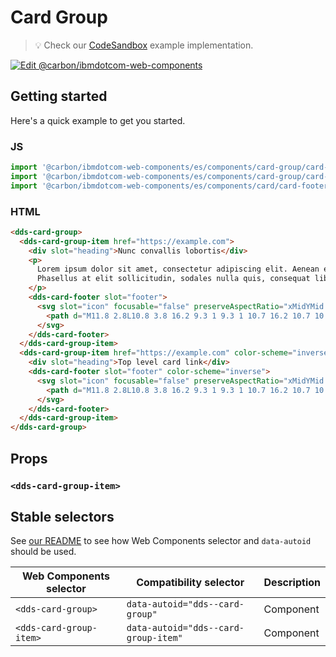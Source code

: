 
# Card Group

> 💡 Check our
> [CodeSandbox](https://githubbox.com/carbon-design-system/carbon-for-ibm-dotcom/tree/master/packages/web-components/examples/codesandbox/components/card-group)
> example implementation.

[![Edit @carbon/ibmdotcom-web-components](https://codesandbox.io/static/img/play-codesandbox.svg)](https://githubbox.com/carbon-design-system/carbon-for-ibm-dotcom/tree/master/packages/web-components/examples/codesandbox/components/card-group)

## Getting started

Here's a quick example to get you started.

### JS

```javascript
import '@carbon/ibmdotcom-web-components/es/components/card-group/card-group.js';
import '@carbon/ibmdotcom-web-components/es/components/card-group/card-group-item.js';
import '@carbon/ibmdotcom-web-components/es/components/card/card-footer.js';
```

### HTML

```html
<dds-card-group>
  <dds-card-group-item href="https://example.com">
    <div slot="heading">Nunc convallis lobortis</div>
    <p>
      Lorem ipsum dolor sit amet, consectetur adipiscing elit. Aenean et ultricies est. Mauris iaculis eget dolor nec hendrerit.
      Phasellus at elit sollicitudin, sodales nulla quis, consequat libero.
    </p>
    <dds-card-footer slot="footer">
      <svg slot="icon" focusable="false" preserveAspectRatio="xMidYMid meet" xmlns="http://www.w3.org/2000/svg" fill="currentColor" aria-hidden="true" width="20" height="20" viewBox="0 0 20 20">
        <path d="M11.8 2.8L10.8 3.8 16.2 9.3 1 9.3 1 10.7 16.2 10.7 10.8 16.2 11.8 17.2 19 10z"></path>
      </svg>
    </dds-card-footer>
  </dds-card-group-item>
  <dds-card-group-item href="https://example.com" color-scheme="inverse">
    <div slot="heading">Top level card link</div>
    <dds-card-footer slot="footer" color-scheme="inverse">
      <svg slot="icon" focusable="false" preserveAspectRatio="xMidYMid meet" xmlns="http://www.w3.org/2000/svg" fill="currentColor" aria-hidden="true" width="20" height="20" viewBox="0 0 20 20">
        <path d="M11.8 2.8L10.8 3.8 16.2 9.3 1 9.3 1 10.7 16.2 10.7 10.8 16.2 11.8 17.2 19 10z"></path>
      </svg>
    </dds-card-footer>
  </dds-card-group-item>
</dds-card-group>
```

## Props

<Props of="dds-card-group" />

### `<dds-card-group-item>`

<Props of="dds-card-group-item" />

## Stable selectors

See [our README](https://github.com/carbon-design-system/carbon-for-ibm-dotcom/tree/master/packages/web-components#stable-selectors-for-analytics-and-integratione2e-testing-in-web-components) to see how Web Components selector and `data-autoid` should be used.

| Web Components selector | Compatibility selector                 | Description |
| ----------------------- | -------------------------------------- | ----------- |
| `<dds-card-group>`      | `data-autoid="dds--card-group"`        | Component   |
| `<dds-card-group-item>` | `data-autoid="dds--card-group-item"`   | Component   |

<Description markdown={contributing} />
